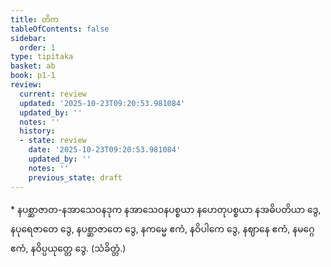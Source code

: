 ```yaml
---
title: တိက
tableOfContents: false
sidebar:
  order: 1
type: tipitaka
basket: ab
book: p1-1
review:
  current: review
  updated: '2025-10-23T09:20:53.981084'
  updated_by: ''
  notes: ''
  history:
  - state: review
    date: '2025-10-23T09:20:53.981084'
    updated_by: ''
    notes: ''
    previous_state: draft
---
```



<ReviewStatus review={frontmatter.review} showDetails={true} />

<HypothesisAnnotation frontmatter={frontmatter} />

<DynamicBreadcrumb />

<Paragraph type="center" book="p1-1">
* နပစ္ဆာဇာတ-နအာသေဝနဒုက
</Paragraph>


<Paragraph number="740" book="p1-1">
နအာသေဝနပစ္စယာ နဟေတုပစ္စယာ နအဓိပတိယာ ဒွေ, နပုရေဇာတေ ဒွေ, နပစ္ဆာဇာတေ ဒွေ, နကမ္မေ ဧကံ, နဝိပါကေ ဒွေ, နဈာနေ ဧကံ, နမဂ္ဂေ ဧကံ, နဝိပ္ပယုတ္တေ ဒွေ. (သံခိတ္တံ.)
</Paragraph>